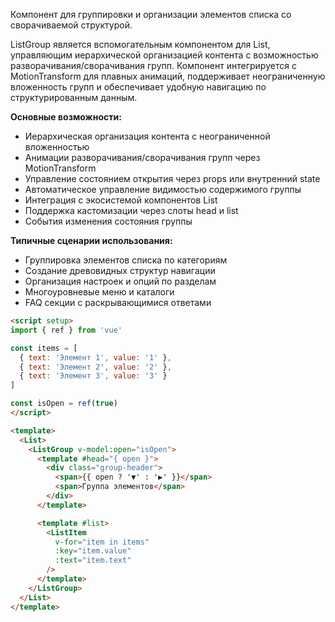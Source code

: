 Компонент для группировки и организации элементов списка со сворачиваемой структурой.

ListGroup является вспомогательным компонентом для List, управляющим иерархической организацией контента с возможностью разворачивания/сворачивания групп. Компонент интегрируется с MotionTransform для плавных анимаций, поддерживает неограниченную вложенность групп и обеспечивает удобную навигацию по структурированным данным.

**Основные возможности:**

- Иерархическая организация контента с неограниченной вложенностью
- Анимации разворачивания/сворачивания групп через MotionTransform
- Управление состоянием открытия через props или внутренний state
- Автоматическое управление видимостью содержимого группы
- Интеграция с экосистемой компонентов List
- Поддержка кастомизации через слоты head и list
- События изменения состояния группы

**Типичные сценарии использования:**

- Группировка элементов списка по категориям
- Создание древовидных структур навигации
- Организация настроек и опций по разделам
- Многоуровневые меню и каталоги
- FAQ секции с раскрывающимися ответами

```html
<script setup>
import { ref } from 'vue'

const items = [
  { text: 'Элемент 1', value: '1' },
  { text: 'Элемент 2', value: '2' },
  { text: 'Элемент 3', value: '3' }
]

const isOpen = ref(true)
</script>

<template>
  <List>
    <ListGroup v-model:open="isOpen">
      <template #head="{ open }">
        <div class="group-header">
          <span>{{ open ? '▼' : '▶' }}</span>
          <span>Группа элементов</span>
        </div>
      </template>

      <template #list>
        <ListItem
          v-for="item in items"
          :key="item.value"
          :text="item.text"
        />
      </template>
    </ListGroup>
  </List>
</template>
```
